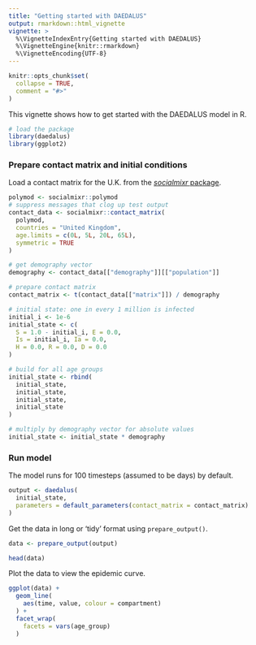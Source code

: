 ```yaml
---
title: "Getting started with DAEDALUS"
output: rmarkdown::html_vignette
vignette: >
  %\VignetteIndexEntry{Getting started with DAEDALUS}
  %\VignetteEngine{knitr::rmarkdown}
  %\VignetteEncoding{UTF-8}
---
```


```r
knitr::opts_chunk$set(
  collapse = TRUE,
  comment = "#>"
)
```

This vignette shows how to get started with the DAEDALUS model in R.

```r
# load the package
library(daedalus)
library(ggplot2)
```

### Prepare contact matrix and initial conditions

Load a contact matrix for the U.K. from the [_socialmixr_ package](https://cran.r-project.org/package=socialmixr).

```r
polymod <- socialmixr::polymod
# suppress messages that clog up test output
contact_data <- socialmixr::contact_matrix(
  polymod,
  countries = "United Kingdom",
  age.limits = c(0L, 5L, 20L, 65L),
  symmetric = TRUE
)

# get demography vector
demography <- contact_data[["demography"]][["population"]]

# prepare contact matrix
contact_matrix <- t(contact_data[["matrix"]]) / demography

# initial state: one in every 1 million is infected
initial_i <- 1e-6
initial_state <- c(
  S = 1.0 - initial_i, E = 0.0,
  Is = initial_i, Ia = 0.0,
  H = 0.0, R = 0.0, D = 0.0
)

# build for all age groups
initial_state <- rbind(
  initial_state,
  initial_state,
  initial_state,
  initial_state
)

# multiply by demography vector for absolute values
initial_state <- initial_state * demography
```

### Run model

The model runs for 100 timesteps (assumed to be days) by default.

```r
output <- daedalus(
  initial_state,
  parameters = default_parameters(contact_matrix = contact_matrix)
)
```

Get the data in long or 'tidy' format using `prepare_output()`.

```r
data <- prepare_output(output)

head(data)
```

Plot the data to view the epidemic curve.

```r
ggplot(data) +
  geom_line(
    aes(time, value, colour = compartment)
  ) +
  facet_wrap(
    facets = vars(age_group)
  )
```
